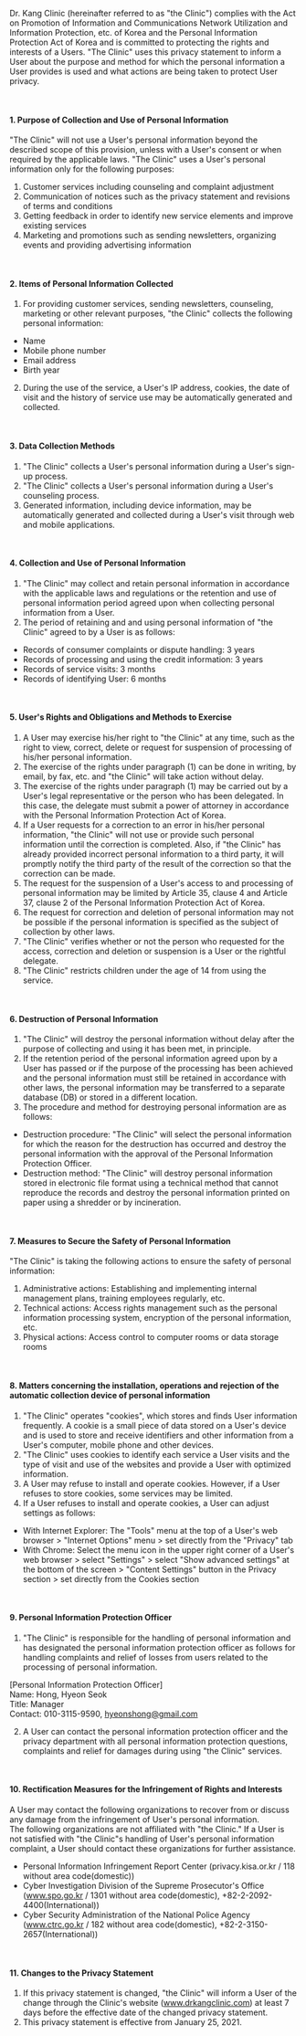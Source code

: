 Dr. Kang Clinic (hereinafter referred to as "the Clinic") complies with the Act on Promotion of Information and Communications Network Utilization and Information Protection, etc. of Korea and the Personal Information Protection Act of Korea and is committed to protecting the rights and interests of a Users. "The Clinic" uses this privacy statement to inform a User about the purpose and method for which the personal information a User provides is used and what actions are being taken to protect User privacy.

<br />

#### 1. Purpose of Collection and Use of Personal Information

"The Clinic" will not use a User's personal information beyond the described scope of this provision, unless with a User's consent or when required by the applicable laws. "The Clinic" uses a User's personal information only for the following purposes:

1. Customer services including counseling and complaint adjustment
2. Communication of notices such as the privacy statement and revisions of terms and conditions
3. Getting feedback in order to identify new service elements and improve existing services
4. Marketing and promotions such as sending newsletters, organizing events and providing advertising information

<br />

#### 2. Items of Personal Information Collected

1. For providing customer services, sending newsletters, counseling, marketing or other relevant purposes, "the Clinic" collects the following personal information:

- Name
- Mobile phone number
- Email address
- Birth year

2. During the use of the service, a User's IP address, cookies, the date of visit and the history of service use may be automatically generated and collected.

<br />

#### 3. Data Collection Methods

1. "The Clinic" collects a User's personal information during a User's sign-up process.
2. "The Clinic" collects a User's personal information during a User's counseling process.
3. Generated information, including device information, may be automatically generated and collected during a User's visit through web and mobile applications.

<br />

#### 4. Collection and Use of Personal Information

1. "The Clinic" may collect and retain personal information in accordance with the applicable laws and regulations or the retention and use of personal information period agreed upon when collecting personal information from a User.
2. The period of retaining and and using personal information of "the Clinic" agreed to by a User is as follows:

- Records of consumer complaints or dispute handling: 3 years
- Records of processing and using the credit information: 3 years
- Records of service visits: 3 months
- Records of identifying User: 6 months

<br />

#### 5. User's Rights and Obligations and Methods to Exercise

1. A User may exercise his/her right to "the Clinic" at any time, such as the right to view, correct, delete or request for suspension of processing of his/her personal information.
2. The exercise of the rights under paragraph (1) can be done in writing, by email, by fax, etc. and "the Clinic" will take action without delay.
3. The exercise of the rights under paragraph (1) may be carried out by a User's legal representative or the person who has been delegated. In this case, the delegate must submit a power of attorney in accordance with the Personal Information Protection Act of Korea.
4. If a User requests for a correction to an error in his/her personal information, "the Clinic" will not use or provide such personal information until the correction is completed. Also, if "the Clinic" has already provided incorrect personal information to a third party, it will promptly notify the third party of the result of the correction so that the correction can be made.
5. The request for the suspension of a User's access to and processing of personal information may be limited by Article 35, clause 4 and Article 37, clause 2 of the Personal Information Protection Act of Korea.
6. The request for correction and deletion of personal information may not be possible if the personal information is specified as the subject of collection by other laws.
7. "The Clinic" verifies whether or not the person who requested for the access, correction and deletion or suspension is a User or the rightful delegate.
8. "The Clinic" restricts children under the age of 14 from using the service.

<br />

#### 6. Destruction of Personal Information

1. "The Clinic" will destroy the personal information without delay after the purpose of collecting and using it has been met, in principle.
2. If the retention period of the personal information agreed upon by a User has passed or if the purpose of the processing has been achieved and the personal information must still be retained in accordance with other laws, the personal information may be transferred to a separate database (DB) or stored in a different location.
3. The procedure and method for destroying personal information are as follows:

- Destruction procedure: "The Clinic" will select the personal information for which the reason for the destruction has occurred and destroy the personal information with the approval of the Personal Information Protection Officer.
- Destruction method: "The Clinic" will destroy personal information stored in electronic file format using a technical method that cannot reproduce the records and destroy the personal information printed on paper using a shredder or by incineration.

<br />

#### 7. Measures to Secure the Safety of Personal Information

"The Clinic" is taking the following actions to ensure the safety of personal information:

1. Administrative actions: Establishing and implementing internal management plans, training employees regularly, etc.
2. Technical actions: Access rights management such as the personal information processing system, encryption of the personal information, etc.
3. Physical actions: Access control to computer rooms or data storage rooms

<br />

#### 8. Matters concerning the installation, operations and rejection of the automatic collection device of personal information

1. "The Clinic" operates "cookies", which stores and finds User information frequently. A cookie is a small piece of data stored on a User's device and is used to store and receive identifiers and other information from a User's computer, mobile phone and other devices.
2. "The Clinic" uses cookies to identify each service a User visits and the type of visit and use of the websites and provide a User with optimized information.
3. A User may refuse to install and operate cookies. However, if a User refuses to store cookies, some services may be limited.
4. If a User refuses to install and operate cookies, a User can adjust settings as follows:

- With Internet Explorer: The "Tools" menu at the top of a User's web browser > "Internet Options" menu > set directly from the "Privacy" tab
- With Chrome: Select the menu icon in the upper right corner of a User's web browser > select "Settings" > select "Show advanced settings" at the bottom of the screen > "Content Settings" button in the Privacy section > set directly from the Cookies section

<br />

#### 9. Personal Information Protection Officer

1. "The Clinic" is responsible for the handling of personal information and has designated the personal information protection officer as follows for handling complaints and relief of losses from users related to the processing of personal information.

[Personal Information Protection Officer]  
Name: Hong, Hyeon Seok  
Title: Manager  
Contact: 010-3115-9590, hyeonshong@gmail.com

2. A User can contact the personal information protection officer and the privacy department with all personal information protection questions, complaints and relief for damages during using "the Clinic" services.

<br />

#### 10. Rectification Measures for the Infringement of Rights and Interests

A User may contact the following organizations to recover from or discuss any damage from the infringement of User's personal information.  
The following organizations are not affiliated with "the Clinic." If a User is not satisfied with "the Clinic"s handling of User's personal information complaint, a User should contact these organizations for further assistance.

- Personal Information Infringement Report Center
  (privacy.kisa.or.kr / 118 without area code(domestic))
- Cyber Investigation Division of the Supreme Prosecutor's Office
  (www.spo.go.kr / 1301 without area code(domestic), +82-2-2092-4400(International))
- Cyber Security Administration of the National Police Agency
  (www.ctrc.go.kr / 182 without area code(domestic), +82-2-3150-2657(International))

<br />

#### 11. Changes to the Privacy Statement

1. If this privacy statement is changed, "the Clinic" will inform a User of the change through the Clinic's website (www.drkangclinic.com) at least 7 days before the effective date of the changed privacy statement.
2. This privacy statement is effective from January 25, 2021.
